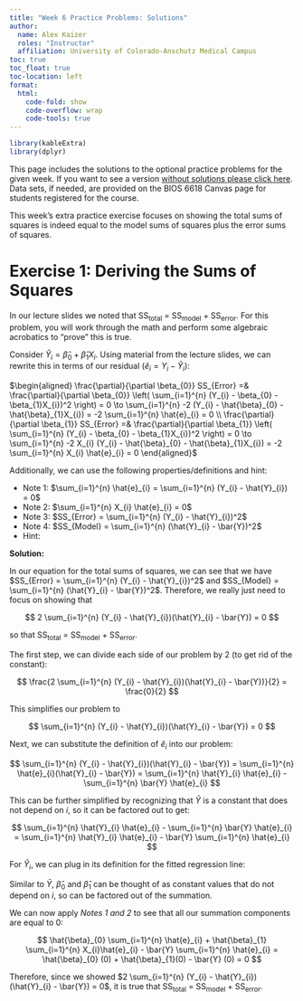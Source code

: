 ```yaml
---
title: "Week 6 Practice Problems: Solutions"
author: 
  name: Alex Kaizer
  roles: "Instructor"
  affiliation: University of Colorado-Anschutz Medical Campus
toc: true
toc_float: true
toc-location: left
format:
  html:
    code-fold: show
    code-overflow: wrap 
    code-tools: true
---
```


```r
library(kableExtra)
library(dplyr)
```

This page includes the solutions to the optional practice problems for the given week. If you want to see a version [without solutions please click here](/labs/prac6/index.qmd). Data sets, if needed, are provided on the BIOS 6618 Canvas page for students registered for the course.

This week's extra practice exercise focuses on showing the total sums of squares is indeed equal to the model sums of squares plus the error sums of squares.

# Exercise 1: Deriving the Sums of Squares

In our lecture slides we noted that SS~total~ = SS~model~ + SS~error~. For this problem, you will work through the math and perform some algebraic acrobatics to "prove" this is true.

Consider $\hat{Y}_{i} = \hat{\beta}_{0} + \hat{\beta}_{1}X_{i}$. Using material from the lecture slides, we can rewrite this in terms of our residual ($\hat{e}_{i} = Y_{i} - \hat{Y}_{i}$):

$\begin{aligned}
\frac{\partial}{\partial \beta_{0}} SS_{Error} =& \frac{\partial}{\partial \beta_{0}} \left( \sum_{i=1}^{n} (Y_{i} - \beta_{0} - \beta_{1}X_{i})^2 \right) = 0 \to \sum_{i=1}^{n} -2 (Y_{i} - \hat{\beta}_{0} - \hat{\beta}_{1}X_{i}) = -2 \sum_{i=1}^{n} \hat{e}_{i} = 0 \\
\frac{\partial}{\partial \beta_{1}} SS_{Error} =& \frac{\partial}{\partial \beta_{1}} \left( \sum_{i=1}^{n} (Y_{i} - \beta_{0} - \beta_{1}X_{i})^2 \right) = 0 \to \sum_{i=1}^{n} -2 X_{i} (Y_{i} - \hat{\beta}_{0} - \hat{\beta}_{1}X_{i}) = -2 \sum_{i=1}^{n} X_{i} \hat{e}_{i} = 0 
\end{aligned}$

Additionally, we can use the following properties/definitions and hint:

* Note 1: $\sum_{i=1}^{n} \hat{e}_{i} = \sum_{i=1}^{n} (Y_{i} - \hat{Y}_{i}) = 0$
* Note 2: $\sum_{i=1}^{n} X_{i} \hat{e}_{i} = 0$
* Note 3: $SS_{Error} = \sum_{i=1}^{n} (Y_{i} - \hat{Y}_{i})^2$
* Note 4: $SS_{Model} = \sum_{i=1}^{n} (\hat{Y}_{i} - \bar{Y})^2$
* Hint: 

\begin{align}
SS_{Total} =& \sum_{i=1}^{n} (Y_{i} - \bar{Y})^2 \\
=& \sum_{i=1}^{n} \left( (Y_{i} - \hat{Y}_{i}) + (\hat{Y}_{i} - \bar{Y}) \right)^2 \\
=& \sum_{i=1}^{n} (Y_{i} - \hat{Y}_{i})^2 + \sum_{i=1}^{n} (\hat{Y}_{i} - \bar{Y})^2 + 2 \sum_{i=1}^{n} (Y_{i} - \hat{Y}_{i})(\hat{Y}_{i} - \bar{Y})
\end{align}

**Solution:**

In our equation for the total sums of squares, we can see that we have $SS_{Error} = \sum_{i=1}^{n} (Y_{i} - \hat{Y}_{i})^2$ and $SS_{Model} = \sum_{i=1}^{n} (\hat{Y}_{i} - \bar{Y})^2$. Therefore, we really just need to focus on showing that 

$$ 2 \sum_{i=1}^{n} (Y_{i} - \hat{Y}_{i})(\hat{Y}_{i} - \bar{Y}) = 0 $$

so that SS~total~ = SS~model~ + SS~error~.

The first step, we can divide each side of our problem by 2 (to get rid of the constant):

$$ \frac{2 \sum_{i=1}^{n} (Y_{i} - \hat{Y}_{i})(\hat{Y}_{i} - \bar{Y})}{2} = \frac{0}{2} $$

This simplifies our problem to 

$$ \sum_{i=1}^{n} (Y_{i} - \hat{Y}_{i})(\hat{Y}_{i} - \bar{Y}) = 0 $$

Next, we can substitute the definition of $\hat{e}_{i}$ into our problem:

$$ \sum_{i=1}^{n} (Y_{i} - \hat{Y}_{i})(\hat{Y}_{i} - \bar{Y}) = \sum_{i=1}^{n} \hat{e}_{i}(\hat{Y}_{i} - \bar{Y}) = \sum_{i=1}^{n} \hat{Y}_{i} \hat{e}_{i} - \sum_{i=1}^{n} \bar{Y} \hat{e}_{i}  $$

This can be further simplified by recognizing that $\bar{Y}$ is a constant that does not depend on $i$, so it can be factored out to get:

$$ \sum_{i=1}^{n} \hat{Y}_{i} \hat{e}_{i} - \sum_{i=1}^{n} \bar{Y} \hat{e}_{i} = \sum_{i=1}^{n} \hat{Y}_{i} \hat{e}_{i} - \bar{Y} \sum_{i=1}^{n}  \hat{e}_{i} $$

For $\hat{Y}_{i}$, we can plug in its definition for the fitted regression line:

\begin{align} 
\sum_{i=1}^{n} \hat{Y}_{i} \hat{e}_{i} - \bar{Y} \sum_{i=1}^{n}  \hat{e}_{i} =& \sum_{i=1}^{n} (\hat{\beta}_{0} + \hat{\beta}_{1}X_{i}) \hat{e}_{i} - \bar{Y} \sum_{i=1}^{n} \hat{e}_{i} \\
=& \sum_{i=1}^{n} (\hat{\beta}_{0}\hat{e}_{i} + \hat{\beta}_{1}X_{i}\hat{e}_{i}) - \bar{Y} \sum_{i=1}^{n} \hat{e}_{i} \\
=& \hat{\beta}_{0} \sum_{i=1}^{n} \hat{e}_{i} + \hat{\beta}_{1} \sum_{i=1}^{n} X_{i}\hat{e}_{i} - \bar{Y} \sum_{i=1}^{n} \hat{e}_{i}
\end{align}

Similar to $\bar{Y}$, $\hat{\beta}_{0}$ and $\hat{\beta}_{1}$ can be thought of as constant values that do not depend on $i$, so can be factored out of the summation.

We can now apply *Notes 1 and 2* to see that all our summation components are equal to 0:

$$ \hat{\beta}_{0} \sum_{i=1}^{n} \hat{e}_{i} + \hat{\beta}_{1} \sum_{i=1}^{n} X_{i}\hat{e}_{i} - \bar{Y} \sum_{i=1}^{n} \hat{e}_{i} = \hat{\beta}_{0} (0) + \hat{\beta}_{1}(0) - \bar{Y} (0) = 0 $$

Therefore, since we showed $2 \sum_{i=1}^{n} (Y_{i} - \hat{Y}_{i})(\hat{Y}_{i} - \bar{Y}) = 0$, it is true that SS~total~ = SS~model~ + SS~error~.


